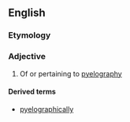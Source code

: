 ==English==

===Etymology===
{{suffix|en|pyelography|ic}}

===Adjective===
{{en-adj|-}}

# Of or pertaining to [[pyelography]]

====Derived terms====
* [[pyelographically]]